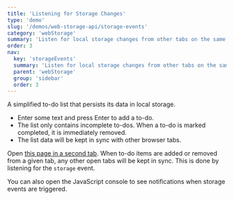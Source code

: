 ```yaml
---
title: 'Listening for Storage Changes'
type: 'demo'
slug: '/demos/web-storage-api/storage-events'
category: 'webStorage'
summary: 'Listen for local storage changes from other tabs on the same page.'
order: 3
nav:
  key: 'storageEvents'
  summary: 'Listen for local storage changes from other tabs on the same page.'
  parent: 'webStorage'
  group: 'sidebar'
  order: 3
---
```


A simplified to-do list that persists its data in local storage.

 - Enter some text and press Enter to add a to-do.
 - The list only contains incomplete to-dos. When a to-do is marked completed, it is immediately removed.
 - The list data will be kept in sync with other browser tabs.

Open <a href="/demos/web-storage-api/storage-events" target="_blank">this page in a second tab</a>.
When to-do items are added or removed from a given tab, any other open tabs will be kept in sync. This is done by listening
for the `storage` event.

You can also open the JavaScript console to see notifications when storage events are triggered.

